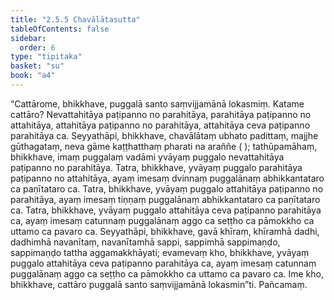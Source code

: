 ```yaml
---
title: "2.5.5 Chavālātasutta"
tableOfContents: false
sidebar:
  order: 6
type: "tipitaka"
basket: "su"
book: "a4"
---
```



<DynamicBreadcrumb />

<Division number="95" book="a4">

<Paragraph number="638" book="a4">
“Cattārome, bhikkhave, puggalā santo saṃvijjamānā lokasmiṃ. Katame cattāro? Nevattahitāya paṭipanno no parahitāya, parahitāya paṭipanno no attahitāya, attahitāya paṭipanno no parahitāya, attahitāya ceva paṭipanno parahitāya ca.
</Paragraph>

<Paragraph number="639" book="a4">
Seyyathāpi, bhikkhave, chavālātaṃ ubhato padittaṃ, majjhe gūthagataṃ, neva gāme kaṭṭhatthaṃ pharati na araññe ( ); tathūpamāhaṃ, bhikkhave, imaṃ puggalaṃ vadāmi yvāyaṃ puggalo nevattahitāya paṭipanno no parahitāya.
</Paragraph>

<Paragraph number="640" book="a4">
Tatra, bhikkhave, yvāyaṃ puggalo parahitāya paṭipanno no attahitāya, ayaṃ imesaṃ dvinnaṃ puggalānaṃ abhikkantataro ca paṇītataro ca. Tatra, bhikkhave, yvāyaṃ puggalo attahitāya paṭipanno no parahitāya, ayaṃ imesaṃ tiṇṇaṃ puggalānaṃ abhikkantataro ca paṇītataro ca. Tatra, bhikkhave, yvāyaṃ puggalo attahitāya ceva paṭipanno parahitāya ca, ayaṃ imesaṃ catunnaṃ puggalānaṃ aggo ca seṭṭho ca pāmokkho ca uttamo ca pavaro ca.
</Paragraph>

<Paragraph number="641" book="a4">
Seyyathāpi, bhikkhave, gavā khīraṃ, khīramhā dadhi, dadhimhā navanītaṃ, navanītamhā sappi, sappimhā sappimaṇḍo, sappimaṇḍo tattha aggamakkhāyati; evamevaṃ kho, bhikkhave, yvāyaṃ puggalo attahitāya ceva paṭipanno parahitāya ca, ayaṃ imesaṃ catunnaṃ puggalānaṃ aggo ca seṭṭho ca pāmokkho ca uttamo ca pavaro ca. Ime kho, bhikkhave, cattāro puggalā santo saṃvijjamānā lokasmin”ti.

</Paragraph>
</Division>

<Paragraph number="642" type="center" book="a4">
Pañcamaṃ.
</Paragraph>